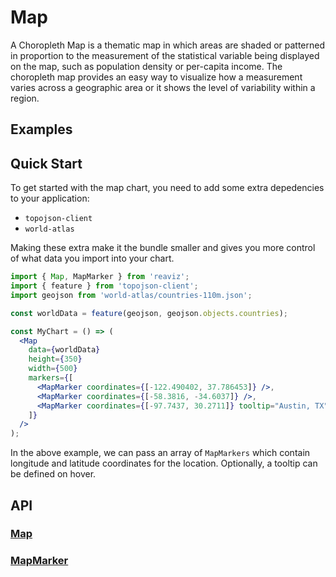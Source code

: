 
<Meta of={MapStory} />

# Map

A Choropleth Map is a thematic map in which areas are shaded or patterned in proportion to
the measurement of the statistical variable being displayed on the map, such as population
density or per-capita income. The choropleth map provides an easy way to visualize how a measurement
varies across a geographic area or it shows the level of variability within a region.

## Examples
<ToggleCanvas of={MapStory.Simple} storybook="charts-map--simple" />

## Quick Start
To get started with the map chart, you need to add some extra depedencies to your application:

- `topojson-client`
- `world-atlas`

Making these extra make it the bundle smaller and gives you more control of what data
you import into your chart.

```jsx
import { Map, MapMarker } from 'reaviz';
import { feature } from 'topojson-client';
import geojson from 'world-atlas/countries-110m.json';

const worldData = feature(geojson, geojson.objects.countries);

const MyChart = () => (
  <Map
    data={worldData}
    height={350}
    width={500}
    markers={[
      <MapMarker coordinates={[-122.490402, 37.786453]} />,
      <MapMarker coordinates={[-58.3816, -34.6037]} />,
      <MapMarker coordinates={[-97.7437, 30.2711]} tooltip="Austin, TX" />
    ]}
  />
);
```

In the above example, we can pass an array of `MapMarkers` which
contain longitude and latitude coordinates for the location. Optionally,
a tooltip can be defined on hover.

## API
### [Map](https://github.com/reaviz/reaviz/blob/master/src/Map/Map.tsx)
<PropsTable name="Map" />

### [MapMarker](https://github.com/reaviz/reaviz/blob/master/src/Map/MapMarker.tsx)
<PropsTable name="MapMarker" />
